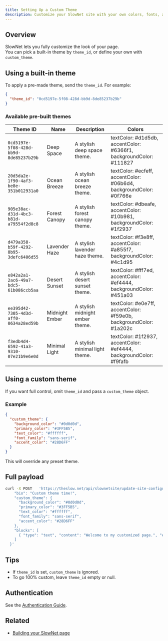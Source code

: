 ```yaml
---
title: Setting Up a Custom Theme
description: Customize your SlowNet site with your own colors, fonts, and style.
---
```


## Overview

SlowNet lets you fully customize the look of your page.  
You can pick a built-in theme by `theme_id`, or define your own with `custom_theme`.

## Using a built-in theme

To apply a pre-made theme, send the `theme_id`. For example:

```json
{
  "theme_id": "0cd5197e-5f08-428d-bb9d-8de85237b29b"
}
```
### Available pre-built themes

| Theme ID                                   | Name           | Description                  | Colors                                              |
|--------------------------------------------|----------------|------------------------------|-----------------------------------------------------|
| `0cd5197e-5f08-428d-bb9d-8de85237b29b`     | Deep Space     | A stylish deep space theme.  | textColor: #d1d5db, accentColor: #6366f1, backgroundColor: #111827 |
| `20d5da2e-1f90-4af3-be8e-351b012931a0`     | Ocean Breeze   | A stylish ocean breeze theme.| textColor: #ecfeff, accentColor: #06b6d4, backgroundColor: #0f766e |
| `905e38ac-d31d-4bc3-b81d-a79554f2d8c8`     | Forest Canopy  | A stylish forest canopy theme.| textColor: #dbeafe, accentColor: #10b981, backgroundColor: #1f2937 |
| `d479a358-b59f-4292-8b95-3defc6406d55`     | Lavender Haze  | A stylish lavender haze theme.| textColor: #f3e8ff, accentColor: #a855f7, backgroundColor: #4c1d95 |
| `e842a2a1-2ac6-49a7-bdc5-61b086ccb5aa`     | Desert Sunset  | A stylish desert sunset theme.| textColor: #fff7ed, accentColor: #ef4444, backgroundColor: #451a03 |
| `ee395d42-7305-4d3d-aff0-0634a28ed59b`     | Midnight Ember | A stylish midnight ember theme.| textColor: #e0e7ff, accentColor: #f59e0b, backgroundColor: #1a202c |
| `f3edb4d4-6592-41a3-9310-07e21b9e6e0d`     | Minimal Light  | A stylish minimal light theme.| textColor: #1f2937, accentColor: #ef4444, backgroundColor: #f9fafb |


## Using a custom theme

If you want full control, omit `theme_id` and pass a `custom_theme` object.

### Example

```json
{
  "custom_theme": {
    "background_color": "#0d0d0d",
    "primary_color": "#3FF5B5",
    "text_color": "#ffffff",
    "font_family": "sans-serif",
    "accent_color": "#28D6FF"
  }
}
```

This will override any preset theme.

## Full payload

```bash
curl -X POST   'https://theslow.net/api/slownetsite/update-site-configuration'   -H 'X-API-KEY: YOUR_API_KEY'   -H 'Content-Type: application/json'   -d '{
    "bio": "Custom theme time!",
    "custom_theme": {
      "background_color": "#0d0d0d",
      "primary_color": "#3FF5B5",
      "text_color": "#ffffff",
      "font_family": "sans-serif",
      "accent_color": "#28D6FF"
    },
    "blocks": [
      { "type": "text", "content": "Welcome to my customized page.", "enabled": true }
    ]
  }'
```

## Tips

- If `theme_id` is set, `custom_theme` is ignored.
- To go 100% custom, leave `theme_id` empty or null.

## Authentication

See the [Authentication Guide](../../authentication).

## Related

- [Building your SlowNet page](../building-your-slownet-page)
